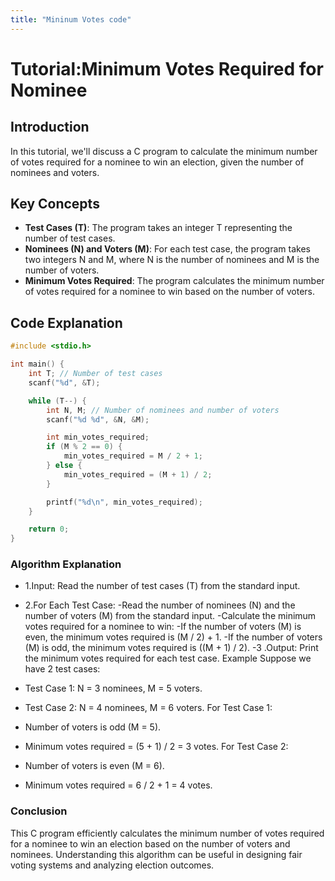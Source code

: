 ```yaml
---
title: "Mininum Votes code"
---
```

# Tutorial:Minimum Votes Required for Nominee

## Introduction

In this tutorial, we'll discuss a C program to calculate the minimum number of votes required for a nominee to win an election, given the number of nominees and voters.

## Key Concepts

- **Test Cases (T)**: The program takes an integer T representing the number of test cases.
- **Nominees (N) and Voters (M)**: For each test case, the program takes two integers N and M, where N is the number of nominees and M is the number of voters.
- **Minimum Votes Required**: The program calculates the minimum number of votes required for a nominee to win based on the number of voters.

## Code Explanation

```c
#include <stdio.h>

int main() {
    int T; // Number of test cases
    scanf("%d", &T);

    while (T--) {
        int N, M; // Number of nominees and number of voters
        scanf("%d %d", &N, &M);

        int min_votes_required;
        if (M % 2 == 0) {
            min_votes_required = M / 2 + 1;
        } else {
            min_votes_required = (M + 1) / 2;
        }

        printf("%d\n", min_votes_required);
    }

    return 0;
}
```
### Algorithm Explanation
- 1.Input: Read the number of test cases (T) from the standard input.
- 2.For Each Test Case:
    -Read the number of nominees (N) and the number of voters (M) from the standard input.
    -Calculate the minimum votes required for a nominee to win:
    -If the number of voters (M) is even, the minimum votes required is (M / 2) + 1.
    -If the number of voters (M) is odd, the minimum votes required is ((M + 1) / 2).
  -3 .Output: Print the minimum votes required for each test case.
Example
Suppose we have 2 test cases:

- Test Case 1: N = 3 nominees, M = 5 voters.
- Test Case 2: N = 4 nominees, M = 6 voters.
For Test Case 1:

- Number of voters is odd (M = 5).
- Minimum votes required = (5 + 1) / 2 = 3 votes.
For Test Case 2:

- Number of voters is even (M = 6).
- Minimum votes required = 6 / 2 + 1 = 4 votes.
### Conclusion
This C program efficiently calculates the minimum number of votes required for a nominee to win an election based on the number of voters and nominees. Understanding this algorithm can be useful in designing fair voting systems and analyzing election outcomes.

